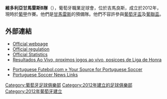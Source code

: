 {{Infobox football club
| clubname = 甘馬雷斯B隊
| current  = 
| image    = 
| fullname = Vitória de Guimarães B
| nickname = ''Os Vimaranenses''<br/> (The ones from Guimarães)<br/> ''Os Branquinhos''<br/> (The Little Whites)<br/>''Os Afonsinos''<br/> (Afonso's ones)
| founded  = {{Start date and age|2012|5|28}}
| ground   = [[Estádio_D._Afonso_Henriques|Estádio D. Afonso Henriques]]
| capacity = 30,165
| chairman = Júlio Mendes
| manager  = Armando Evangelista
| league   = [[葡萄牙足球甲級聯賽|葡萄牙足球甲級聯賽]]
| season   = 2016–17
| position = 葡甲，第 11 位
| website  = http://www.vitoriasc.pt/
| pattern_la1=_vsc1314h|pattern_b1=_vsc1314h|pattern_ra1=|pattern_so1=_vsc1314h
| leftarm1=FFFFFF|body1=FFFFFF|rightarm1=FFFFFF|shorts1=FFFFFF|socks1=FFFFFF
| pattern_la2=_vsc1314a|pattern_b2=|pattern_ra2=_vsc1314a|pattern_so2=_long_bremen1314t
| leftarm2=FFFFFF|body2=000000|rightarm2=FFFFFF|shorts2=000000|socks2=000000
| pattern_la3=|pattern_b3=|pattern_ra3=_|pattern_so3=
| leftarm3=000000|body3=cc9500|rightarm3=000000|shorts3=000000|socks3=000000
}}

'''維多利亞甘馬雷斯B隊'''（{{lang-pt|Vitória de Guimarães B}}），葡萄牙職業足球會，位於吉馬良斯，成立於2012年，現時於[[葡甲|葡甲]]作賽。他們是[[甘馬雷斯|甘馬雷斯]]的預備隊。他們不容許參與[[葡萄牙盃|葡萄牙盃]]及[[葡聯盃|葡聯盃]]。

==外部連結==
*[http://www.lpfp.pt/segunda_liga/Pages/Jornada.aspx Official webpage] {{Wayback|url=http://www.lpfp.pt/segunda_liga/Pages/Jornada.aspx |date=20130902075943 }} {{pt icon}}
*[http://www.lpfp.pt/SiteCollectionDocuments/Regulamento%20de%20competi%C3%A7%C3%B5es.pdf Official regulation] {{Wayback|url=http://www.lpfp.pt/SiteCollectionDocuments/Regulamento%20de%20competi%C3%A7%C3%B5es.pdf |date=20090206131334 }} {{pt icon}}
*[http://www.lpfp.pt/liga_orangina/pages/estatisticas.aspx Official Statistics] {{Wayback|url=http://www.lpfp.pt/liga_orangina/pages/estatisticas.aspx |date=20120618162723 }} {{pt icon}}
*[https://web.archive.org/web/20150518085833/http://www.aovivo.pt/futebol/portugal/liga-de-honra/ Resultados Ao Vivo, proximos jogos ao vivo, posicoes de Liga de Honra] {{pt icon}}
 
*[https://web.archive.org/web/20150416063412/http://www.pfutebol.com/ Portuguese Futebol.com » Your Source for Portuguese Soccer] {{en icon}}
*[http://portuguesesoccernewslinks.com/ Portuguese Soccer News Links] {{Wayback|url=http://portuguesesoccernewslinks.com/ |date=20150506140231 }} {{en icon}}

[[Category:葡萄牙足球俱樂部|Category:葡萄牙足球俱樂部]]
[[Category:2012年建立的足球俱樂部|Category:2012年建立的足球俱樂部]]
[[Category:2012年葡萄牙建立|Category:2012年葡萄牙建立]]


{{fc-stub}}